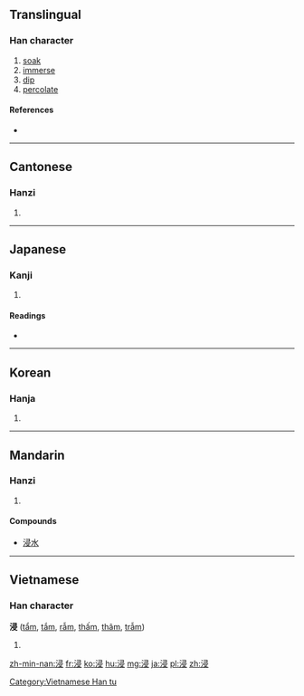 ==Translingual==

===Han character===
{{Han char|rn=85|rad=水|as=07|sn=10|four=3714<sub>7</sub>|canj=水尸一水 (ESME)|ids=⿰[[氵]]⿳[[彐]][[冖]][[又]]}}

# [[soak]]
# [[immerse]]
# [[dip]]
# [[percolate]]

====References====
* {{Han ref|kx=0625.150|dkj=17505|dj=1027.010|hdz=31635.040|uh=6D78|ud=28024|bh=AEFB|bd=44795}}

----

==Cantonese==

===Hanzi===
{{yue-hanzi|jyut=|y=jam3}}

# {{defn|lang=yue|sort=水07}}

----

==Japanese==

===Kanji===
{{ja-kanji|grade=c|rs=水07}}

# {{defn|lang=ja|sort=水07}}

====Readings====
* {{ja-readings|on=[[しん]] (shin)|kun=[[ひたす]] (hitasu), [[ひたる]] (hitaru), [[やや]] (yaya)}}

----

==Korean==

===Hanja===
{{ko-hanja|hangeul=침|eumhun=|rv=chim|mr=ch'im|y=chim}}

# {{defn|lang=ko|sort=水07}}

----

==Mandarin==

===Hanzi===
{{cmn-hanzi|pin=[[jìn]] ([[jin4]])|wg=chin<sup>4</sup>}}

# {{defn|lang=cmn|sort=水07}}

====Compounds====
* [[浸水]]

----

==Vietnamese==

===Han character===
'''浸''' ([[tẩm]], [[tắm]], [[rẫm]], [[thấm]], [[thâm]], [[trẫm]])

# {{defn|vi}}

[[Category:Vietnamese Han tu]]

[[zh-min-nan:浸]]
[[fr:浸]]
[[ko:浸]]
[[hu:浸]]
[[mg:浸]]
[[ja:浸]]
[[pl:浸]]
[[zh:浸]]